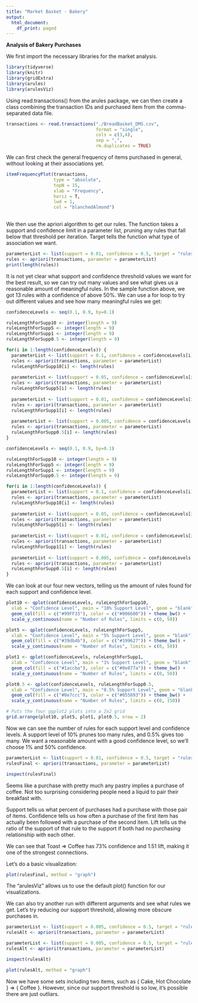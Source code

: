 ```yaml
---
title: "Market Basket - Bakery"
output:
  html_document:
    df_print: paged
---
```


**Analysis of Bakery Purchases**

We first import the necessary libraries for the market analysis.
```r
library(tidyverse)
library(knitr)
library(gridExtra)
library(arules)
library(arulesViz)
```

Using read.transactions() from the arules package, we can then create a class combining the transaction IDs and purchased item from the comma-separated data file. 
```r
transactions <- read.transactions("./BreadBasket_DMS.csv",
                                  format = "single",
                                  cols = c(3,4),
                                  sep = ",",
                                  rm.duplicates = TRUE)
```

We can first check the general frequency of items purchased in general, without looking at their associations yet.
```r
itemFrequencyPlot(transactions,
                  type = "absolute",
                  topN = 15,
                  xlab = "Frequency",
                  horiz = T,
                  lwd = 1,
                  col = "blanchedAlmond")
                  
```

We then use the apriori algorithm to get our rules. The function takes a support and confidence limit in a parameter list, pruning any rules that fall below that threshold per iteration. Target tells the function what type of association we want.
```r
parameterList <- list(support = 0.01, confidence = 0.5, target = "rules")
rules <- apriori(transactions, parameter = parameterList)
print(length(rules))
```

It is not yet clear what support and confidence threshold values we want for the best result, so we can try out many values and see what gives us a reasonable amount of meaningful rules. In the sample function above, we got 13 rules with a confidence of above 50%. We can use a for loop to try out different values and see how many meaningful rules we get:

```r
confidenceLevels <- seq(0.1, 0.9, by=0.1)

ruleLengthForSupp10 <- integer(length = 9)
ruleLengthForSupp5 <- integer(length = 9)
ruleLengthForSupp1 <- integer(length = 9)
ruleLengthForSupp0.5 <- integer(length = 9)

for(i in 1:length(confidenceLevels)) {
  parameterList <- list(support = 0.1, confidence = confidenceLevels[i], target = "rules")
  rules <- apriori(transactions, parameter = parameterList)
  ruleLengthForSupp10[i] <- length(rules)
  
  parameterList <- list(support = 0.05, confidence = confidenceLevels[i], target = "rules")
  rules <- apriori(transactions, parameter = parameterList)
  ruleLengthForSupp5[i] <- length(rules)
  
  parameterList <- list(support = 0.01, confidence = confidenceLevels[i], target = "rules")
  rules <- apriori(transactions, parameter = parameterList)
  ruleLengthForSupp1[i] <- length(rules)
  
  parameterList <- list(support = 0.005, confidence = confidenceLevels[i], target = "rules")
  rules <- apriori(transactions, parameter = parameterList)
  ruleLengthForSupp0.5[i] <- length(rules)
}
```
```r
confidenceLevels <- seq(0.1, 0.9, by=0.1)

ruleLengthForSupp10 <- integer(length = 9)
ruleLengthForSupp5 <- integer(length = 9)
ruleLengthForSupp1 <- integer(length = 9)
ruleLengthForSupp0.5 <- integer(length = 9)

for(i in 1:length(confidenceLevels)) {
  parameterList <- list(support = 0.1, confidence = confidenceLevels[i], target = "rules")
  rules <- apriori(transactions, parameter = parameterList)
  ruleLengthForSupp10[i] <- length(rules)
  
  parameterList <- list(support = 0.05, confidence = confidenceLevels[i], target = "rules")
  rules <- apriori(transactions, parameter = parameterList)
  ruleLengthForSupp5[i] <- length(rules)
  
  parameterList <- list(support = 0.01, confidence = confidenceLevels[i], target = "rules")
  rules <- apriori(transactions, parameter = parameterList)
  ruleLengthForSupp1[i] <- length(rules)
  
  parameterList <- list(support = 0.005, confidence = confidenceLevels[i], target = "rules")
  rules <- apriori(transactions, parameter = parameterList)
  ruleLengthForSupp0.5[i] <- length(rules)
}
```

We can look at our four new vectors, telling us the amount of rules found for each support and confidence level.
```r
plot10 <- qplot(confidenceLevels, ruleLengthForSupp10, 
  xlab = "Confidence Level", main = "10% Support Level", geom = "blank") + 
  geom_col(fill = c("#99FF33"), color = c("#006600")) + theme_bw() + 
  scale_y_continuous(name = "Number of Rules", limits = c(0, 50))

plot5 <- qplot(confidenceLevels, ruleLengthForSupp5, 
  xlab = "Confidence Level", main = "5% Support Level", geom = "blank") + 
  geom_col(fill = c("#39db4b"), color = c("#199627")) + theme_bw() + 
  scale_y_continuous(name = "Number of Rules", limits = c(0, 50))

plot1 <- qplot(confidenceLevels, ruleLengthForSupp1, 
  xlab = "Confidence Level", main = "1% Support Level", geom = "blank") + 
  geom_col(fill = c("#1accba"), color = c("#0e877a")) + theme_bw() + 
  scale_y_continuous(name = "Number of Rules", limits = c(0, 50))

plot0.5 <- qplot(confidenceLevels, ruleLengthForSupp0.5, 
  xlab = "Confidence Level", main = "0.5% Support Level", geom = "blank") + 
  geom_col(fill = c("#0e7ccc"), color = c("#055893")) + theme_bw() + 
  scale_y_continuous(name = "Number of Rules", limits = c(0, 150))

# Puts the four ggplot2 plots into a 2x2 grid
grid.arrange(plot10, plot5, plot1, plot0.5, nrow = 2)
```

Now we can see the number of rules for each support level and confidence levels. A support level of 10% prunes too many rules, and 0.5% gives too many. We want a reasonable amount with a good confidence level, so we'll choose 1% and 50% confidence.

```r
parameterList <- list(support = 0.01, confidence = 0.5, target = "rules")
rulesFinal <- apriori(transactions, parameter = parameterList)
```

```r
inspect(rulesFinal)
```

Seems like a purchase with pretty much any pastry implies a purchase of coffee. Not too surprising considering people need a liquid to pair their breakfast with. 

Support tells us what percent of purchases had a purchase with those pair of items. 
Confidence tells us how often a purchase of the first item has actually been followed with a purchase of the second item.
Lift tells us the ratio of the support of that rule to the support if both had no purchasing relationship with each other.

We can see that Toast => Coffee has 73% confidence and 1.51 lift, making it one of the strongest connections. 

Let's do a basic visualization:
```r
plot(rulesFinal, method = "graph")
```

The "arulesViz" allows us to use the default plot() function for our visualizations.

We can also try another run with different arguments and see what rules we get.
Let's try reducing our support threshold, allowing more obscure purchases in.
```r
parameterList <- list(support = 0.005, confidence = 0.5, target = "rules")
rulesAlt <- apriori(transactions, parameter = parameterList)
```
```r
parameterList <- list(support = 0.005, confidence = 0.5, target = "rules")
rulesAlt <- apriori(transactions, parameter = parameterList)
```
```r
inspect(rulesAlt)
```

```r
plot(rulesAlt, method = "graph")
```

Now we have some sets including two items, such as { Cake, Hot Chocolate } => { Coffee }. 
However, since our support threshold is so low, it's possible there are just outliars. 